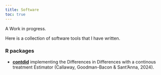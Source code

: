 ```yaml
---
title: Software
toc: true
---
```


A Work in progress.

Here is a collection of software tools that I have written.

### R packages

- [**contdid**](https://github.com/oddish3/contdid) implementing the Differences in Differences with a continous treatment Estimator (Callaway, Goodman-Bacon & Sant'Anna, 2024).

